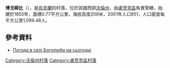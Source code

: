 {{coord|50|46|6|N|25|14|0|E|scale:30000|display=title}}

'''博戈柳比'''（{{lang-uk|Боголюби}}），是[[烏克蘭|烏克蘭]]的村落，位於該國西部[[沃倫州|沃倫州]]，由[[盧茨克區|盧茨克區]]負責管轄，始建於1855年，面積0.77平方公里，海拔高度209米，2001年人口851，人口密度每平方公里1,099.48人。

==參考資料==
* [http://weather.in.ua/ua/volynskaja/1645 Погода в селі Боголюби на сьогодні] {{Wayback|url=http://weather.in.ua/ua/volynskaja/1645 |date=20160305090629 }}

[[Category:沃倫州村落|Category:沃倫州村落]]
[[Category:盧茨克區村落|Category:盧茨克區村落]]


{{Volyn-geo-stub}}